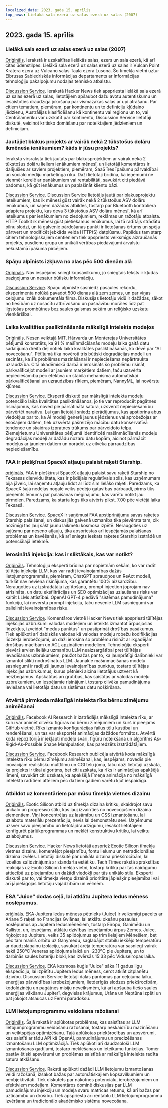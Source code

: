 ```yaml
---
localized_date: 2023. gada 15. aprīlis
top_news: Lielākā sala ezerā uz salas ezerā uz salas (2007)
---
```




## 2023. gada 15. aprīlis

### Lielākā sala ezerā uz salas ezerā uz salas (2007)

[Oriģināls](https://www.elbruz.org/special-projects/islands-and-lakes/).
Ierakstā ir uzskaitītas lielākās salas, ezers un sala ezerā, kā arī citas ūdenstilpes. Lielākā sala ezerā uz salas ezerā uz salas ir Vulcan Point Krātera ezerā uz Vulcano salas Taala ezerā Lusonā. Šo tīmekļa vietni uztur Elbrusas Sabiedriskās informācijas departaments ar Informācijas tehnoloģiju pakalpojumu nodaļas tehnisko atbalstu.

[Discussion Service](http://news.ycombinator.com/item?id=35567026).
Ierakstā Hacker News tiek apspriesta lielākā sala ezerā uz salas ezerā uz salas, lietotājiem apšaubot dažu avotu autentiskumu un iesaistoties draudzīgā jokošanā par vismazākās salas ar upi atrašanu. Par citiem tematiem, piemēram, par kontinentu un to definīciju kļūdaino jēdzienu, Austrālijas klasificēšanu kā kontinentu vai reģionu un to, vai Centrālameriku var uzskatīt par kontinentu, Discussion Service lietotāji diskutē, veicinot kritisko domāšanu par noteiktajiem jēdzieniem un definīcijām.

### Jautājiet blakus projekts ar vairāk nekā 2 tūkstošus dolāru ikmēneša ienākumiem? kāds ir jūsu projekts?

Ieraksta virsrakstā tiek jautāts par blakusprojektiem ar vairāk nekā 2 tūkstošus dolāru lieliem ienākumiem mēnesī, un lietotāji komentāros ir dalījušies ar saviem projektiem, piemēram, SaaS īres īpašumu pārvaldībai un sociālo mediju mārketinga rīku. Daži lietotāji brīdina, ka ieņēmumi ne vienmēr korelē ar panākumiem vai rentabilitāti, savukārt citi piedāvā padomus, kā gūt ienākumus un paplašināt klientu bāzi.

[Discussion Service](http://news.ycombinator.com/item?id=35567822).
Discussion Service lietotājs jautā par blakusprojektu ieteikumiem, kas ik mēnesi gūst vairāk nekā 2 tūkstošus ASV dolāru ienākumus, un saņem dažādas atbildes, tostarp par Bluetooth kontroliera adaptera projektu, kas deva 3 tūkstošus ASV dolāru mēnesī, kā arī ieteikumus par ienākumiem no ziedojumiem, reklāmas un ražotāju atbalsta. HTTP Toolkit ik mēnesi gūst pietiekamus ienākumus, lai tā radītājs strādātu pilnu slodzi, un tā galvenie pārdošanas punkti ir lietošanas ērtums un spēja pārtvert un modificēt jebkāda veida HTTP(S) datplūsmu. Papildus tam starp citiem tehnoloģiskajiem centieniem tiek apspriests veiksmīgs aizraušanās projekts, pusdienu grupa un unikāli vērtības piedāvājumi ārvalstu nekustamā īpašuma pircējiem.

### Spāņu alpīnists izkļuva no alas pēc 500 dienām alā

[Oriģināls](https://www.cbc.ca/news/world/spain-cave-500-days-beatriz-flamini-1.6810428).
Nav iespējams sniegt kopsavilkumu, jo sniegtais teksts ir kļūdas paziņojums un nesatur būtisku informāciju.

[Discussion Service](http://news.ycombinator.com/item?id=35571481).
Spāņu alpīniste sasniedz pasaules rekordu, eksperimenta nolūkā pavadot 500 dienas alā zem zemes, un par viņas ceļojumu iznāk dokumentāla filma. Diskusijas lietotāju vidū ir dažādas, sākot no tiesībām uz nosacītu atbrīvošanu un pašnāvību morāles līdz pat ilgstošas prombūtnes bez saules gaismas sekām un reliģisko uzskatu vienkāršībai.

### Laika kvalitātes pasliktināšanās mākslīgā intelekta modeļos

[Oriģināls](https://www.nannyml.com/blog/91-of-ml-perfomance-degrade-in-time).
Nesen veiktajā MIT, Hārvarda un Monterejas Universitātes pētījumā konstatēts, ka 91 % mašīnmācīšanās modeļu laika gaitā datu sadalījuma dreifa dēļ notiek laika kvalitātes pasliktināšanās, ko dēvē par "AI novecošanu". Pētījumā tika novēroti trīs būtiski degradācijas modeļi un secināts, ka šīs problēmas mazināšanai ir nepieciešama nepārtraukta uzraudzība. Citā akadēmiskā darbā ir ierosināts šo problēmu risināt, pārkvalificējot modeli ar jauniem marķētiem datiem, taču uzsvērta nepieciešamība pēc efektīva un stabila mehānisma automātiskai pārkvalificēšanai un uzraudzības rīkiem, piemēram, NannyML, lai novērstu kļūmes.

[Discussion Service](http://news.ycombinator.com/item?id=35566145).
Eksperti diskutē par mākslīgā intelekta modeļu potenciālo laika kvalitātes pasliktināšanos, jo tie var reproducēt pagātnes risinājumus, kas noved pie pārsātināta satura, uzsverot nepieciešamību pārvērtēt naratīvu. Lai gan lietotāji sniedz pierādījumus, kas apstiprina abus viedokļus par to, ka AI modeļi ģenerē jaunus jēdzienus vai aprobežojas ar esošajiem datiem, tiek uzsvērta pašreizējo mācību datu konservatīvā tendence un skaidras izpratnes trūkums par pārveidoto telpu. Ziemeļrietumu Universitātes pētījumā identificēti mašīnmācīšanās modeļu degradācijas modeļi ar dažādu nozaru datu kopām, aicinot pārmācīt modeļus ar jauniem datiem un norādot uz cilvēka pārraudzības nepieciešamību.

### FAA ir piešķīrusi SpaceX atļauju palaist raķeti Starship.

[oriģināls](https://arstechnica.com/science/2023/04/green-light-go-spacex-receives-a-launch-license-from-the-faa-for-starship/).
FAA ir piešķīrusi SpaceX atļauju palaist savu raķeti Starship no Teksasas dienvidu štata, kas ir pēdējais regulatīvais solis, kas uzņēmumam bija jāveic, lai saņemtu atļauju lidot ar līdz šim lielāko raķeti. Paredzams, ka SpaceX šajā nedēļas nogalē veiks pēdējo gatavības pārbaudi, pirms tiks pieņemts lēmums par palaišanas mēģinājumu, kas varētu notikt jau pirmdien. Paredzams, ka starta logs tiks atvērts plkst. 7.00 pēc vietējā laika Teksasā.

[Discussion Service](http://news.ycombinator.com/item?id=35575298).
SpaceX ir saņēmusi FAA apstiprinājumu savas raķetes Starship palaišanai, un diskusijās galvenā uzmanība tika pievērsta tam, cik nozīmīgi tas ļauj sākt jaunu laikmetu kosmosa izpētē. Neraugoties uz sajūsmu par neseno atļauju, tika apspriestas arī iespējamās palaišanas problēmas un kavēšanās, kā arī sniegts ieskats raķetes Starship izstrādē un potenciālajā ietekmē.

### Ierosinātā injekcija: kas ir sliktākais, kas var notikt?

[Oriģināls](https://simonwillison.net/2023/Apr/14/worst-that-can-happen/).
Tehnoloģiju eksperti brīdina par nopietnām sekām, ko var radīt tūlītēja injekcija LLM, kas var radīt ievainojamības dažās lietojumprogrammās, piemēram, ChatGPT spraudņos un ReAct modelī, turklāt nav neviena risinājuma, kas garantētu 100% aizsardzību. Neraugoties uz izstrādātāju izglītošanu, prompt injection joprojām nav atrisināta, un datu eksfiltrācijas un SEO optimizācijas uzlaušanas risks var kaitēt LLMs attīstībai. OpenAI GPT-4 piedāvā "sistēmas pamudinājuma" funkciju, lai novērstu prompt injekciju, taču nesenie LLM sasniegumi var palielināt ievainojamības risku.

[Discussion Service](http://news.ycombinator.com/item?id=35572290).
Komentāros vietnē Hacker News tiek apspriesti tūlītējas injekcijas uzbrukumi valodas modeļiem un ieteikts izmantot ārpusjoslas līdzekļus, izveidot "medus punktus" un pastiprināt drošības pasākumus. Tiek aplūkoti arī dabiskās valodas kā valodas modeļu robežu kodifikācijas līdzekļa ierobežojumi, un daži ierosina šo problēmu risināt ar ikgadējām drošības mācībām un ACL apzinātiem modeļiem. Tehnoloģiju eksperti pievērš arvien lielāku uzmanību LLM neaizsargātībai pret tūlītējas ievadīšanas uzbrukumiem, paužot bažas par to, ka ļaunprātīgi dalībnieki var izmantot slikti nodrošinātus LLM. Jaunākie mašīnmācīšanās modeļu sasniegumi ir radījuši jaunus ievainojamības punktus, tostarp tūlītējas injekcijas uzbrukumus, kurus pētnieki aicina lietotājus uztvert kā neizbēgamus. Apskatītas arī grūtības, kas saistītas ar valodas modeļu uzbrukumiem, un iespējamie risinājumi, tostarp cilvēka pamudinājuma ieviešana vai lietotāja datu un sistēmas datu nošķiršana.

### Atvērtā pirmkoda mākslīgā intelekta rīks bērnu zīmējumu animēšanai

[Oriģināls](https://github.com/facebookresearch/AnimatedDrawings).
Facebook AI Research ir izstrādājis mākslīgā intelekta rīku, ar kuru var animēt cilvēku figūras no bērnu zīmējumiem un kurš ir pieejams GitHub vietnē. Rīks izmanto konfigurācijas failus tēlu kustībai un renderēšanai, un tas var eksportēt animācijas dažādos formātos. Atvērtā koda repozitorijā ir iekļauti modeļu svari, figūru noteikšana un algoritms As-Rigid-As-Possible Shape Manipulation, kas paredzēts izstrādātājiem.

[Discussion Service](http://news.ycombinator.com/item?id=35565681).
Facebook Research publicēja atvērtā koda mākslīgā intelekta rīku bērnu zīmējumu animēšanai, kas, iespējams, novedīs pie inovācijām reālistisku multfilmu un CGI tēlu jomā, taču daži lietotāji uzskata, ka projekts ir tikai algoritms, bet citi uzskata, ka rīks ir animācijas apakšējā līmenī, savukārt citi uzskata, ka apakšējā līmeņa animācija no mākslīgā intelekta radītiem attēliem pēc dažiem gadiem varētu kļūt iespaidīga.

### Atbildot uz komentāriem par mūsu tīmekļa vietnes dizainu

[Oriģināls](https://research.exoticsilicon.com/articles/replying_to_comments).
Exotic Silicon atbild uz tīmekļa dizaina kritiku, skaidrojot savu unikālo un progresīvo stilu, kas ļauj izvairīties no novecojušiem dizaina elementiem. Viņi koncentrējas uz lasāmību un CSS izmantošanu, lai uzlabotu materiālu prezentāciju, nevis lai demonstrētu sevi. Uzņēmums uzsver savu pieejamību un lietotājdraudzīgumu, iesakot lietotājiem konfigurēt pārlūkprogrammas un meklēt konstruktīvu kritiku, lai veiktu uzlabojumus.

[Discussion Service](http://news.ycombinator.com/item?id=35567285).
Hacker News lietotāji apspriež Exotic Silicon tīmekļa vietnes dizainu, komentējot pieejamību, fontu lielumu un netradicionālas dizaina izvēles. Lietotāji diskutē par unikāla dizaina priekšrocībām, lai izceltos salīdzinājumā ar standarta estētiku. Tech Times rakstā aprakstītas reakcijas uz Exotic Silicon tīmekļa vietni, tostarp kritika par tās naidīgumu attiecībā uz pieejamību un dažādi viedokļi par tās unikālo stilu. Eksperti diskutē par to, vai tīmekļa vietņu dizainā prioritāte jāpiešķir pieejamībai vai arī jāpielāgojas lietotāju vajadzībām un vēlmēm.

### ESA "Juice" dodas ceļā, lai atklātu Jupitera ledus mēness noslēpumus.

[oriģināls](https://www.esa.int/Science_Exploration/Space_Science/Juice/ESA_s_Juice_lifts_off_on_quest_to_discover_secrets_of_Jupiter_s_icy_moons).
EKA Jupitera ledus mēness pētnieks (Juice) ir veiksmīgi pacelts ar Ariane 5 raķeti no Francijas Gviānas, lai atklātu okeānu pasaules noslēpumus ap Jupitera ledusmēnešiem, tostarp Eiropu, Ganimēdu un Kallisto, un, iespējams, atklātu dzīvības iespējamību ārpus Zemes. Juice, riņķojot ap Jupiteru, veiks 35 aplidojumus ap trim lielajiem Mēnešiem, bet pēc tam mainīs orbītu uz Ganymedu, saglabājot stabilu iekšējo temperatūru ar daudzslāņainu izolāciju, savukārt ārējā temperatūra var sasniegt vairāk nekā 250ºC Veneras aplidojuma laikā un -230ºC pie Jupitera, un to darbinās saules bateriju bloki, kas izvērsās 15:33 pēc Viduseiropas laika.

[Discussion Service](http://news.ycombinator.com/item?id=35574177).
EKA kosmosa kuģis "Juice" sāka 11 gadus ilgu ekspedīciju, lai izpētītu Jupitera ledus mēness, cerot atklāt citplanētu dzīvību. Discussion Service lietotāji dalās pārdomās par ceļojuma laiku, enerģijas pārvaldības ierobežojumiem, lietderīgās slodzes priekšrocībām, kodoldzinēju un pagātnes misiju neveiksmēm, kā arī apšauba tiešo saules enerģijas vākšanu Jupiterī, degvielas krājumus, Urāna un Neptūna izpēti un pat jokojot atsaucas uz Fermi paradoksu.

### LLM lietojumprogrammu veidošana ražošanai

[Oriģināls](https://huyenchip.com/2023/04/11/llm-engineering.html).
Šajā rakstā ir aplūkotas problēmas, kas saistītas ar LLM lietojumprogrammu veidošanu ražošanai, tostarp neskaidrību mazināšanu un veiktspējas optimizēšanu. Tajā aplūkotas priekšrocības un apsvērumi, kas saistīti ar tādu API kā OpenAI, pamudinājumu un precizēšanas izmantošanu LLM optimizācijā. Tiek aplūkoti arī daudzsološi LLM izmantošanas gadījumi, tostarp meklēšanas un ieteikumu funkcijas. Tomēr pastāv ētiski apsvērumi un problēmas saistībā ar mākslīgā intelekta radīta satura atklāšanu.

[Discussion Service](http://news.ycombinator.com/item?id=35565212).
Rakstā aplūkoti dažādi LLM lietojumu izmantošanas veidi ražošanā, izsakot bažas par automātiskajiem kopsavilkumiem un neobjektivitāti. Tiek diskutēts par nākotnes potenciālu, ierobežojumiem un efektīviem modeļiem. Komentāros dominē diskusijas par LLM pamudinājumu injekciju un modeļa svaru matricas retumu, kā arī bažas par uzticamību un drošību. Tiek apspriesta arī rentablu LLM lietojumprogrammu izvēršana un tradicionālo akadēmisko sistēmu novecošana.

</Steps>
